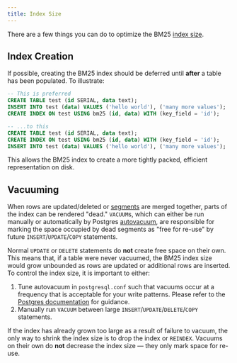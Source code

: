 ```yaml
---
title: Index Size
---
```


There are a few things you can do to optimize the BM25 [index size](/documentation/indexing/inspect_index#index-size).

## Index Creation

If possible, creating the BM25 index should be deferred until **after** a table has been populated. To illustrate:

```sql
-- This is preferred
CREATE TABLE test (id SERIAL, data text);
INSERT INTO test (data) VALUES ('hello world'), ('many more values');
CREATE INDEX ON test USING bm25 (id, data) WITH (key_field = 'id');

-- ...to this
CREATE TABLE test (id SERIAL, data text);
CREATE INDEX ON test USING bm25 (id, data) WITH (key_field = 'id');
INSERT INTO test (data) VALUES ('hello world'), ('many more values');
```

This allows the BM25 index to create a more tightly packed, efficient representation on disk.

## Vacuuming

When rows are updated/deleted or [segments](/documentation/concepts/index#segment) are merged together, parts of the index can be rendered "dead."
`VACUUM`s, which can either be run manually or automatically by Postgres [autovacuum](https://www.postgresql.org/docs/current/runtime-config-autovacuum.html),
are responsible for marking the space occupied by dead segments as "free for re-use" by future `INSERT`/`UPDATE`/`COPY` statements.

Normal `UPDATE` or `DELETE` statements do **not** create free space on their own. This means that, if a table were never vacuumed, the BM25 index size would
grow unbounded as rows are updated or additional rows are inserted. To control the index size, it is important to either:

1. Tune autovacuum in `postgresql.conf` such that vacuums occur at a frequency that is acceptable for your write patterns. Please refer to the [Postgres documentation](https://www.postgresql.org/docs/current/runtime-config-autovacuum.html) for guidance.
2. Manually run `VACUUM` between large `INSERT`/`UPDATE`/`DELETE`/`COPY` statements.

If the index has already grown too large as a result of failure to vacuum, the only way to shrink the index size is to drop the index or `REINDEX`. Vacuums on their own do **not** decrease the
index size — they only mark space for re-use.
